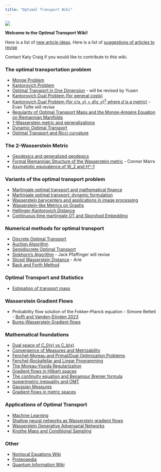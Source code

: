 ```yaml
---
title: "Optimal Transport Wiki"
---
```


![](GraphMongeSmall.png)

**Welcome to the Optimal Transport Wiki!**

Here is a list of [new article ideas](NewArticleIdeas.qmd).
Here is a list of [suggestions of articles to revise](ArticlesToRevise.qmd)

Contact Katy Craig if you would like to contribute to this wiki.

### The optimal transportation problem

-   [Monge Problem](https://www.otwiki.xyz/wiki/Monge_Problem)
-   [Kantorovich Problem](Kantorovich_Problem.qmd)  
-   [Optimal Transport in One Dimension](https://www.otwiki.xyz/wiki/Optimal_Transport_in_One_Dimension) - will be revised by Yusen
-   [Kantorovich Dual Problem (for general costs)](https://www.otwiki.xyz/wiki/Kantorovich_Dual_Problem_(for_general_costs))
-   [Kantorovich Dual Problem (for $c(x,y) = d(x,y)^2$ where $d$ is a metric)](https://www.otwiki.xyz/wiki/Kantorovich_Dual_Problem_(for_c(x,y)_%3D_d(x,y)%5E2_where_d_is_a_metric)) - Evan Tufte will revise
-   [Regularity of Optimal Transport Maps and the Monge-Ampére Equation on Riemannian Manifolds](https://www.otwiki.xyz/wiki/Regularity_of_Optimal_Transport_Maps_and_the_Monge-Ampére_Equation_on_Riemannian_Manifolds)
-   [1-Wasserstein metric and generalizations](https://www.otwiki.xyz/wiki/1-Wasserstein_metric_and_generalizations)
- [Dynamic Optimal Transport](Dynamic_OT.qmd)
-   [Optimal Transport and Ricci curvature](https://www.otwiki.xyz/wiki/Optimal_Transport_and_Ricci_curvature)

### The 2-Wasserstein Metric

-   [Geodesics and generalized geodesics](https://www.otwiki.xyz/wiki/Geodesics_and_generalized_geodesics)
-   [Formal Riemannian Structure of the Wasserstein metric](https://www.otwiki.xyz/wiki/Formal_Riemannian_Structure_of_the_Wasserstein_metric) - Connor Marrs
-   [Asymptotic equivalence of W_2 and H\^-1](https://www.otwiki.xyz/wiki/Asymptotic_equivalence_of_W_2_and_H%5E-1)

### Variants of the optimal transport problem

-   [Martingale optimal transport and mathematical finance](MOT.qmd)
- [Martingale optimal transport: dynamic formulation](DynamicMOT.qmd)
-   [Wasserstein barycenters and applications in image processing](Wasserstein_Barycenters.qmd)
-   [Wasserstein-like Metrics on Graphs](WassersteinOnGraphs.qmd)
- [Hellinger-Kantorovich Distance](HKdistance.qmd)
- [Continuous time martingale OT and Skorohod Embedding](Continuous-time MOT and Skorohod Embedding.qmd)

### Numerical methods for optimal transport

-   [Discrete Optimal Transport](DiscreteOT)
-   [Auction Algorithm](https://www.otwiki.xyz/wiki/Auction_Algorithm)
-   [Semidiscrete Optimal Transport](https://www.otwiki.xyz/wiki/Semidiscrete_Optimal_Transport)
-   [Sinkhorn's Algorithm](https://www.otwiki.xyz/wiki/Sinkhorn%27s_Algorithm) -  Jack Pfaffinger will revise 
-   [Sliced Wasserstein Distance](https://www.otwiki.xyz/wiki/Sliced_Wasserstein_Distance) - Arie
-   [Back and Forth Method](backandfortharticle.qmd)

### Optimal Transport and Statistics

-   [Estimation of transport maps](Est_Tr_Maps.qmd)

### Wasserstein Gradient Flows

-   Probability flow solution of the Fokker–Planck equation - Simone Betteti - [Boffi and Vanden-Eijnden 2023](https://iopscience.iop.org/article/10.1088/2632-2153/ace2aa/meta)
-   [Bures-Wasserstein Gradient flows](Bures-Wasserstein Gradient Flows.qmd)


### Mathematical foundations

-   [Dual space of C_0(x) vs C_b(x)](https://www.otwiki.xyz/wiki/Dual_space_of_C_0(x)_vs_C_b(x))
-   [Convergence of Measures and Metrizability](https://www.otwiki.xyz/wiki/Convergence_of_Measures_and_Metrizability)
-   [Fenchel-Moreau and Primal/Dual Optimization Problems](https://www.otwiki.xyz/wiki/Fenchel-Moreau_and_Primal/Dual_Optimization_Problems)
-   [Fenchel-Rockafellar and Linear Programming](https://www.otwiki.xyz/wiki/Fenchel-Rockafellar_and_Linear_Programming)
-   [The Moreau-Yosida Regularization](https://www.otwiki.xyz/wiki/The_Moreau-Yosida_Regularization)
-   [Gradient flows in Hilbert spaces](https://www.otwiki.xyz/wiki/Gradient_flows_in_Hilbert_spaces)
-   [The continuity equation and Benamour Brenier formula](https://www.otwiki.xyz/wiki/The_continuity_equation_and_Benamour_Brenier_formula)
-   [Isoperimetric inequality and OMT](https://www.otwiki.xyz/wiki/Isoperimetric_inequality_and_OMT)
- [Gaussian Measures](Gaussian_Measures.qmd)
-   [Gradient flows in metric spaces](GFMetricSpace.qmd)

### Applications of Optimal Transport

-   [Machine Learning](https://www.otwiki.xyz/wiki/Machine_Learning)
-   [Shallow neural networks as Wasserstein gradient flows](https://www.otwiki.xyz/wiki/Shallow_neural_networks_as_Wasserstein_gradient_flows)
-   [Wasserstein Generative Adversarial Networks](WGAN.qmd)
-   [Knothe Maps and Conditional Sampling](Knothe_Maps_Conditional_Sampling.qmd)

### Other

-   [Nonlocal Equations Wiki](https://web.ma.utexas.edu/mediawiki/index.php/Starting_page?)
-   [Proteopedia](http://proteopedia.org/wiki/index.php/Main_Page)
-   [Quantum Information Wiki](https://www.quantiki.org)
